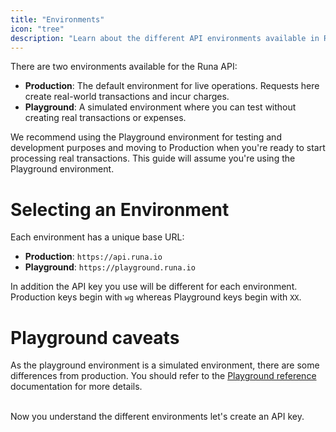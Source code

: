 ```yaml
---
title: "Environments"
icon: "tree"
description: "Learn about the different API environments available in Runa"
---
```


There are two environments available for the Runa API:

- **Production**: The default environment for live operations. Requests here create real-world transactions and incur charges.
- **Playground**: A simulated environment where you can test without creating real transactions or expenses.

We recommend using the Playground environment for testing and development purposes and moving to Production when you're ready to start processing real transactions. This guide will assume you're using the Playground environment.

# Selecting an Environment

Each environment has a unique base URL:

- **Production**: `https://api.runa.io`
- **Playground**: `https://playground.runa.io`

In addition the API key you use will be different for each environment. Production keys begin with `wg` whereas Playground keys begin with `XX`.

# Playground caveats

As the playground environment is a simulated environment, there are some differences from production. You should refer to the [Playground reference](/reference/2024-02-05/playground) documentation for more details.

<br />
<Card
  horizontal
  icon="arrow-right"
  title="Next step: Create an API key"
  href="/getting-started/api-key"
>
  Now you understand the different environments let's create an API key.
</Card>
